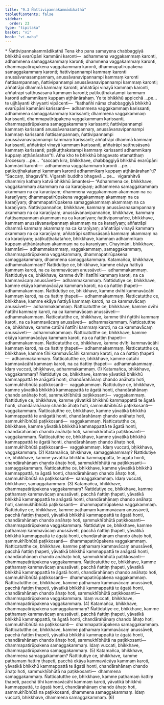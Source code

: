 ```yaml
---
title: "9.3 Ñattivipannakammādikathā"
tableOfContents: false
sidebar:
  order: 23
type: "tipitaka"
basket: "vi"
book: "vi-maha"
---
```



<DynamicBreadcrumb />

<Paragraph type="center" book="vi-maha">
* Ñattivipannakammādikathā
</Paragraph>

<Division number="385" book="vi-maha" bookNo="3" page="435">

<Paragraph number="1786" book="vi-maha">
Tena kho pana samayena chabbaggiyā bhikkhū evarūpāni kammāni karonti—  adhammena vaggakammaṃ karonti, adhammena samaggakammaṃ karonti; dhammena vaggakammaṃ karonti, dhammapatirūpakena vaggakammaṃ karonti, dhammapatirūpakena samaggakammaṃ karonti; ñattivipannampi kammaṃ karonti anussāvanasampannaṃ, anussāvanavipannampi kammaṃ karonti ñattisampannaṃ, ñattivipannampi anussāvanavipannampi kammaṃ karonti; aññatrāpi dhammā kammaṃ karonti, aññatrāpi vinayā kammaṃ karonti, aññatrāpi satthusāsanā kammaṃ karonti; paṭikuṭṭhakatampi kammaṃ karonti adhammikaṃ kuppaṃ aṭṭhānārahaṃ.
</Paragraph>

<Paragraph number="1787" book="vi-maha">
Ye te bhikkhū appicchā …pe…  te ujjhāyanti khiyyanti vipācenti—  “kathañhi nāma chabbaggiyā bhikkhū evarūpāni kammāni karissanti—  adhammena vaggakammaṃ karissanti, adhammena samaggakammaṃ karissanti; dhammena vaggakammaṃ karissanti, dhammapatirūpakena vaggakammaṃ karissanti, dhammapatirūpakena samaggakammaṃ karissanti; ñattivipannampi kammaṃ karissanti anussāvanasampannaṃ, anussāvanavipannampi kammaṃ karissanti ñattisampannaṃ, ñattivipannampi anussāvanavipannampi kammaṃ karissanti; aññatrāpi dhammā kammaṃ karissanti, aññatrāpi vinayā kammaṃ karissanti, aññatrāpi satthusāsanā kammaṃ karissanti; paṭikuṭṭhakatampi kammaṃ karissanti adhammikaṃ kuppaṃ aṭṭhānārahan”ti.
</Paragraph>

<Paragraph number="1788" book="vi-maha">
Atha kho te bhikkhū bhagavato etamatthaṃ ārocesuṃ …pe…  “saccaṃ kira, bhikkhave, chabbaggiyā bhikkhū evarūpāni kammāni karonti—  adhammena vaggakammaṃ karonti …pe…  paṭikuṭṭhakatampi kammaṃ karonti adhammikaṃ kuppaṃ aṭṭhānārahan”ti? “Saccaṃ, bhagavā”ti. Vigarahi buddho bhagavā …pe…  vigarahitvā dhammiṃ kathaṃ katvā bhikkhū āmantesi—
</Paragraph>

</Division>
<Division number="386" book="vi-maha" bookNo="3" page="436">

<Paragraph number="1789" book="vi-maha">
“Adhammena ce, bhikkhave, vaggakammaṃ akammaṃ na ca karaṇīyaṃ; adhammena samaggakammaṃ akammaṃ na ca karaṇīyaṃ; dhammena vaggakammaṃ akammaṃ na ca karaṇīyaṃ; dhammapatirūpakena vaggakammaṃ akammaṃ na ca karaṇīyaṃ; dhammapatirūpakena samaggakammaṃ akammaṃ na ca karaṇīyaṃ. Ñattivipannañce, bhikkhave, kammaṃ anussāvanasampannaṃ akammaṃ na ca karaṇīyaṃ; anussāvanavipannañce, bhikkhave, kammaṃ ñattisampannaṃ akammaṃ na ca karaṇīyaṃ; ñattivipannañce, bhikkhave, kammaṃ anussāvanavipannaṃ akammaṃ na ca karaṇīyaṃ; aññatrāpi dhammā kammaṃ akammaṃ na ca karaṇīyaṃ; aññatrāpi vinayā kammaṃ akammaṃ na ca karaṇīyaṃ; aññatrāpi satthusāsanā kammaṃ akammaṃ na ca karaṇīyaṃ; paṭikuṭṭhakatañce, bhikkhave, kammaṃ adhammikaṃ kuppaṃ aṭṭhānārahaṃ akammaṃ na ca karaṇīyaṃ.
</Paragraph>

</Division>
<Division number="387" book="vi-maha" bookNo="3" page="436">

<Paragraph number="1790" book="vi-maha">
Chayimāni, bhikkhave, kammāni—  adhammakammaṃ, vaggakammaṃ, samaggakammaṃ, dhammapatirūpakena vaggakammaṃ, dhammapatirūpakena samaggakammaṃ, dhammena samaggakammaṃ.
</Paragraph>

<Paragraph number="1791" book="vi-maha">
Katamañca, bhikkhave, adhammakammaṃ? Ñattidutiye ce, bhikkhave, kamme ekāya ñattiyā kammaṃ karoti, na ca kammavācaṃ anussāveti—  adhammakammaṃ. Ñattidutiye ce, bhikkhave, kamme dvīhi ñattīhi kammaṃ karoti, na ca kammavācaṃ anussāveti—  adhammakammaṃ. Ñattidutiye ce, bhikkhave, kamme ekāya kammavācāya kammaṃ karoti, na ca ñattiṃ ṭhapeti—  adhammakammaṃ. Ñattidutiye ce, bhikkhave, kamme dvīhi kammavācāhi kammaṃ karoti, na ca ñattiṃ ṭhapeti—  adhammakammaṃ. Ñatticatutthe ce, bhikkhave, kamme ekāya ñattiyā kammaṃ karoti, na ca kammavācaṃ anussāveti—  adhammakammaṃ. Ñatticatutthe ce, bhikkhave, kamme dvīhi ñattīhi kammaṃ karoti, na ca kammavācaṃ anussāveti—  adhammakammaṃ. Ñatticatutthe ce, bhikkhave, kamme tīhi ñattīhi kammaṃ karoti, na ca kammavācaṃ anussāveti—  adhammakammaṃ. Ñatticatutthe ce, bhikkhave, kamme catūhi ñattīhi kammaṃ karoti, na ca kammavācaṃ anussāveti—  adhammakammaṃ. Ñatticatutthe ce, bhikkhave, kamme ekāya kammavācāya kammaṃ karoti, na ca ñattiṃ ṭhapeti—  adhammakammaṃ. Ñatticatutthe ce, bhikkhave, kamme dvīhi kammavācāhi kammaṃ karoti, na ca ñattiṃ ṭhapeti—  adhammakammaṃ. Ñatticatutthe ce, bhikkhave, kamme tīhi kammavācāhi kammaṃ karoti, na ca ñattiṃ ṭhapeti—  adhammakammaṃ. Ñatticatutthe ce, bhikkhave, kamme catūhi kammavācāhi kammaṃ karoti, na ca ñattiṃ ṭhapeti—  adhammakammaṃ. Idaṃ vuccati, bhikkhave, adhammakammaṃ. (1)
</Paragraph>

<Paragraph number="1792" book="vi-maha">
Katamañca, bhikkhave, vaggakammaṃ? Ñattidutiye ce, bhikkhave, kamme yāvatikā bhikkhū kammappattā te anāgatā honti, chandārahānaṃ chando anāhaṭo hoti, sammukhībhūtā paṭikkosanti—  vaggakammaṃ. Ñattidutiye ce, bhikkhave, kamme yāvatikā bhikkhū kammappattā te āgatā honti, chandārahānaṃ chando anāhaṭo hoti, sammukhībhūtā paṭikkosanti—  vaggakammaṃ. Ñattidutiye ce, bhikkhave, kamme yāvatikā bhikkhū kammappattā te āgatā honti, chandārahānaṃ chando āhaṭo hoti, sammukhībhūtā paṭikkosanti—  vaggakammaṃ. Ñatticatutthe ce, bhikkhave, kamme yāvatikā bhikkhū kammappattā te anāgatā honti, chandārahānaṃ chando anāhaṭo hoti, sammukhībhūtā paṭikkosanti—  vaggakammaṃ. Ñatticatutthe ce, bhikkhave, kamme yāvatikā bhikkhū kammappattā te āgatā honti, chandārahānaṃ chando anāhaṭo hoti, sammukhībhūtā paṭikkosanti—  vaggakammaṃ. Ñatticatutthe ce, bhikkhave, kamme yāvatikā bhikkhū kammappattā te āgatā honti, chandārahānaṃ chando āhaṭo hoti, sammukhībhūtā paṭikkosanti—  vaggakammaṃ. Idaṃ vuccati, bhikkhave, vaggakammaṃ. (2)
</Paragraph>

<Paragraph number="1793" book="vi-maha">
Katamañca, bhikkhave, samaggakammaṃ? Ñattidutiye ce, bhikkhave, kamme yāvatikā bhikkhū kammappattā, te āgatā honti, chandārahānaṃ chando āhaṭo hoti, sammukhībhūtā na paṭikkosanti—  samaggakammaṃ. Ñatticatutthe ce, bhikkhave, kamme yāvatikā bhikkhū kammappattā, te āgatā honti, chandārahānaṃ chando āhaṭo hoti, sammukhībhūtā na paṭikkosanti—  samaggakammaṃ. Idaṃ vuccati, bhikkhave, samaggakammaṃ. (3)
</Paragraph>

<Paragraph number="1794" book="vi-maha">
Katamañca, bhikkhave, dhammapatirūpakena vaggakammaṃ? Ñattidutiye ce, bhikkhave, kamme paṭhamaṃ kammavācaṃ anussāveti, pacchā ñattiṃ ṭhapeti, yāvatikā bhikkhū kammappattā te anāgatā honti, chandārahānaṃ chando anāhaṭo hoti, sammukhībhūtā paṭikkosanti—  dhammapatirūpakena vaggakammaṃ. Ñattidutiye ce, bhikkhave, kamme paṭhamaṃ kammavācaṃ anussāveti, pacchā ñattiṃ ṭhapeti, yāvatikā bhikkhū kammappattā te āgatā honti, chandārahānaṃ chando anāhaṭo hoti, sammukhībhūtā paṭikkosanti—  dhammapatirūpakena vaggakammaṃ. Ñattidutiye ce, bhikkhave, kamme paṭhamaṃ kammavācaṃ anussāveti, pacchā ñattiṃ ṭhapeti, yāvatikā bhikkhū kammappattā te āgatā honti, chandārahānaṃ chando āhaṭo hoti, sammukhībhūtā paṭikkosanti—  dhammapatirūpakena vaggakammaṃ. Ñatticatutthe ce, bhikkhave, kamme paṭhamaṃ kammavācaṃ anussāveti, pacchā ñattiṃ ṭhapeti, yāvatikā bhikkhū kammappattā te anāgatā honti, chandārahānaṃ chando anāhaṭo hoti, sammukhībhūtā paṭikkosanti—  dhammapatirūpakena vaggakammaṃ. Ñatticatutthe ce, bhikkhave, kamme paṭhamaṃ kammavācaṃ anussāveti, pacchā ñattiṃ ṭhapeti, yāvatikā bhikkhū kammappattā te āgatā honti, chandārahānaṃ chando anāhaṭo hoti, sammukhībhūtā paṭikkosanti—  dhammapatirūpakena vaggakammaṃ. Ñatticatutthe ce, bhikkhave, kamme paṭhamaṃ kammavācaṃ anussāveti, pacchā ñattiṃ ṭhapeti, yāvatikā bhikkhū kammappattā te āgatā honti, chandārahānaṃ chando āhaṭo hoti, sammukhībhūtā paṭikkosanti—  dhammapatirūpakena vaggakammaṃ. Idaṃ vuccati, bhikkhave, dhammapatirūpakena vaggakammaṃ. (4)
</Paragraph>

<Paragraph number="1795" book="vi-maha">
Katamañca, bhikkhave, dhammapatirūpakena samaggakammaṃ? Ñattidutiye ce, bhikkhave, kamme paṭhamaṃ kammavācaṃ anussāveti, pacchā ñattiṃ ṭhapeti, yāvatikā bhikkhū kammappattā, te āgatā honti, chandārahānaṃ chando āhaṭo hoti, sammukhībhūtā na paṭikkosanti—  dhammapatirūpakena samaggakammaṃ. Ñatticatutthe ce, bhikkhave, kamme paṭhamaṃ kammavācaṃ anussāveti, pacchā ñattiṃ ṭhapeti, yāvatikā bhikkhū kammappattā te āgatā honti, chandārahānaṃ chando āhaṭo hoti, sammukhībhūtā na paṭikkosanti—  dhammapatirūpakena samaggakammaṃ. Idaṃ vuccati, bhikkhave, dhammapatirūpakena samaggakammaṃ. (5)
</Paragraph>

<Paragraph number="1796" book="vi-maha">
Katamañca, bhikkhave, dhammena samaggakammaṃ? Ñattidutiye ce, bhikkhave, kamme paṭhamaṃ ñattiṃ ṭhapeti, pacchā ekāya kammavācāya kammaṃ karoti, yāvatikā bhikkhū kammappattā te āgatā honti, chandārahānaṃ chando āhaṭo hoti, sammukhībhūtā na paṭikkosanti—  dhammena samaggakammaṃ. Ñatticatutthe ce, bhikkhave, kamme paṭhamaṃ ñattiṃ ṭhapeti, pacchā tīhi kammavācāhi kammaṃ karoti, yāvatikā bhikkhū kammappattā, te āgatā honti, chandārahānaṃ chando āhaṭo hoti, sammukhībhūtā na paṭikkosanti, dhammena samaggakammaṃ. Idaṃ vuccati, bhikkhave, dhammena samaggakammaṃ. (6)
</Paragraph>
</Division>